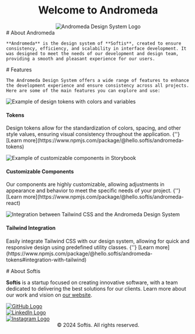 



<Meta title="Home" />

<div className="sb-container">
  <div className='sb-section-title' align='center'>
    <h1 className='title'>Welcome to Andromeda</h1>
    <img src={Andromeda} alt="Andromeda Design System Logo" />
  </div>
  <div className='sb-section-title'>
    # About Andromeda

    **Andromeda** is the design system of **Softis**, created to ensure consistency, efficiency, and scalability in interface development. It was designed to meet the needs of our development and design team, providing a smooth and pleasant experience for our users.
  </div>
</div>

<div className="sb-container">
  <div className='sb-section-title'>
    # Features

    The Andromeda Design System offers a wide range of features to enhance the development experience and ensure consistency across all projects. Here are some of the main features you can explore and use:
  </div>

  <div className="sb-section">
    <div className="sb-features-grid">
      <div className="sb-grid-item">
        <img src={Tokens} alt="Example of design tokens with colors and variables" />
        <h4 className="sb-section-item-heading">Tokens</h4>
        <p className="sb-section-item-paragraph">
          Design tokens allow for the standardization of colors, spacing, and other style values, ensuring visual consistency throughout the application. {''}          
          [Learn more](https://www.npmjs.com/package/@hello.softis/andromeda-tokens)
        </p>
      </div>
      <div className="sb-grid-item">
        <img src={Components} alt="Example of customizable components in Storybook" />
        <h4 className="sb-section-item-heading">Customizable Components</h4>
        <p className="sb-section-item-paragraph">
          Our components are highly customizable, allowing adjustments in appearance and behavior to meet the specific needs of your project. {''}          
          [Learn more](https://www.npmjs.com/package/@hello.softis/andromeda-react)
        </p>
      </div>
      <div className="sb-grid-item">
        <img src={TailwindAndAndromeda} alt="Integration between Tailwind CSS and the Andromeda Design System" />
        <h4 className="sb-section-item-heading">Tailwind Integration</h4>
        <p className="sb-section-item-paragraph">
          Easily integrate Tailwind CSS with our design system, allowing for quick and responsive design using predefined utility classes. {''}          
          [Learn more](https://www.npmjs.com/package/@hello.softis/andromeda-tokens#integration-with-tailwind)
        </p>
      </div>
    </div>
  </div>
</div>

<div className='sb-section-title'>
  # About Softis

  **Softis** is a startup focused on creating innovative software, with a team dedicated to delivering the best solutions for our clients. Learn more about our work and vision on [our website](https://softis.com).
</div>

<div className="sb-section sb-socials">
  <div className="sb-section-item">
    <a href="https://github.com/hello-softis" target="_blank">
      <img src={Github} alt="GitHub Logo" className="sb-explore-image"/>
    </a>
  </div>
  <div className="sb-section-item">
    <a href="https://linkedin.com/company/hellosoftis" target="_blank">
      <img src={Linkedin} alt="LinkedIn Logo" className="sb-explore-image"/>
    </a>
  </div>
  <div className="sb-section-item">
    <a href="https://www.instagram.com/hello.softis/" target="_blank">
      <img src={Instagram} alt="Instagram Logo" className="sb-explore-image"/>
    </a>
  </div>
</div>

<div className="copy" align='center'>
  &copy; 2024 Softis. All rights reserved.
</div>

<style>
  {`
  .sb-container {
    margin-bottom: 48px;
  }

  .sb-section {
    width: 100%;
    display: flex;
    flex-direction: row;
    gap: 20px;
  }

  img {
    object-fit: cover;
  }

  .sb-section-title {
    margin-bottom: 32px;
  }

  .sb-section a:not(h1 a, h2 a, h3 a) {
    font-size: 14px;
  }

  .sb-section-item, .sb-grid-item {
    flex: 1;
    display: flex;
    flex-direction: column;
  }

  .sb-grid-item h4 {
    font-weight: 700;
  }

  .sb-section-item-heading {
    padding-top: 20px !important;
    padding-bottom: 5px !important;
    margin: 0 !important;
  }

  .sb-chevron {
    margin-left: 5px;
  }

  .sb-features-grid {
    display: grid;
    grid-template-columns: repeat(2, 1fr);
    grid-gap: 32px 20px;
  }

  .sb-socials {
    display: grid;
    grid-template-columns: repeat(3, 1fr);
    justify-content: center;
    gap: 20px;
  }

  .sb-socials div {
    text-align: center;
  }

  .sb-socials p {
    margin-bottom: 10px;
  }

  .sb-explore-image {
    max-height: 32px;
    margin: 0 auto;
  }

  .sb-addon {
    width: 100%;
    display: flex;
    align-items: center;
    position: relative;
    background-color: #EEF3F8;
    border-radius: 5px;
    border: 1px solid rgba(0, 0, 0, 0.05);
    background: #EEF3F8;
    height: 180px;
    margin-bottom: 48px;
    overflow: hidden;
  }

  .sb-addon-text {
    padding-left: 48px;
    max-width: 240px;
  }

  .sb-addon-text h4 {
    padding-top: 0px;
  }

  .sb-addon-img {
    position: absolute;
    left: 345px;
    top: 0;
    height: 100%;
    width: 200%;
    overflow: hidden;
  }

  .sb-addon-img img {
    width: 650px;
    transform: rotate(-15deg);
    margin-left: 40px;
    margin-top: -72px;
    box-shadow: 0 0 1px rgba(255, 255, 255, 0);
    backface-visibility: hidden;
  }

  .title {
    background: linear-gradient(90deg, rgba(90,70,166,1) 0%, rgba(113,85,217,1) 35%, rgba(198,173,255,1) 100%);
    -webkit-background-clip: text;
    -webkit-text-fill-color: transparent;
  }

  .sb-container h1 {
    color: #C6ADFF;
  }

  .sb-section-title h1 {
    color: #C6ADFF;
  }

  .copy {
    margin-top: 48px;
  }

  @media screen and (max-width: 800px) {
    .sb-addon-img {
      left: 300px;
    }
  }

  @media screen and (max-width: 600px) {
    .sb-section {
      flex-direction: column;
    }

    .sb-features-grid {
      grid-template-columns: repeat(1, 1fr);
    }

    .sb-socials {
      grid-template-columns: repeat(2, 1fr);
    }

    .sb-addon {
      height: 280px;
      align-items: flex-start;
      padding-top: 32px;
      overflow: hidden;
    }

    .sb-addon-text {
      padding-left: 24px;
    }

    .sb-addon-img {
      right: 0;
      left: 0;
      top: 130px;
      bottom: 0;
      overflow: hidden;
      height: auto;
      width: 124%;
    }

    .sb-addon-img img {
      width: 1200px;
      transform: rotate(-12deg);
      margin-left: 0;
      margin-top: 48px;
      margin-bottom: -40px;
      margin-left: -24px;
    }
  }
  `}
</style>
